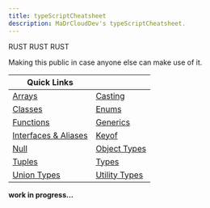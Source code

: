 ```yaml
---
title: typeScriptCheatsheet
description: MaDrCloudDev's typeScriptCheatsheet.
---
```


RUST RUST RUST

Making this public in case anyone else can make use of it.

| Quick Links                                                |                                            |
| ---------------------------------------------------------- | ------------------------------------------ |
| [Arrays](/typescript/arrays)                               | [Casting](/typescript/casting)             |
| [Classes](/typescript/classes)                             | [Enums](/typescript/enums)                 |
| [Functions](/typescript/functions)                         | [Generics](/typescript/generics)           |
| [Interfaces & Aliases](/typescript/interfaces_and_aliases) | [Keyof](/typescript/keyof)                 |
| [Null](/typescript/null_and_undefined)                     | [Object Types](/typescript/object_types)   |
| [Tuples](/typescript/tuples)                               | [Types](/typescript/types)                 |
| [Union Types](/typescript/union_types)                     | [Utility Types](/typescript/utility_types) |

**work in progress...**
